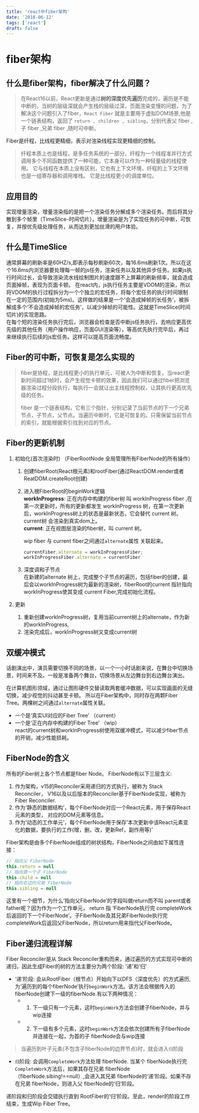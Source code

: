 ```yaml
---
title: 'react中fiber架构'
date: '2018-06-12'
tags: ['react']
draft: false
---
```


# fiber架构

## 什么是fiber架构，fiber解决了什么问题？
> 在React16以前，React更新是通过**树的深度优先遍历**完成的，遍历是不能中断的，当树的层级深就会产生栈的层级过深，页面渲染变慢的问题，为了解决这个问题引入了fiber，`React Fiber` 就是主要用于虚拟DOM场景,他是一个链表结构，返回了 `return , children , sibling`，分别代表父 fiber , 子 fiber ,兄弟 fiber ,随时可中断。

Fiber是纤程，比线程更精细，表示对渲染线程实现更精细的控制。
> 纤程本质上也是线程，是多任务系统的一部分，纤程为一个线程准并行方式调用多个不同函数提供了一种可能，它本身可以作为一种轻量级的线程使用。 它与线程在本质上没有区别，它也有上下文环境，纤程的上下文环境也是一组寄存器和调用堆栈。 它是比线程更小的调度单位。
>
## 应用目的
实现增量渲染，增量渲染指的是把一个渲染任务分解成多个渲染任务。而后将其分散到多个帧里（TimeSlice-时间切片）。增量渲染是为了实现任务的可中断，可恢复，并按优先级处理任务，从而达到更加丝滑的用户体验。  
## 什么是TimeSlice  
通常屏幕的刷新率是60HZ/s,即表示每秒刷新60次，每16.6ms刷新1次。所以在这个16.6ms内浏览器要处理每一帧的js任务，渲染任务以及其他异步任务。如果js执行时间过长，会导致渲染流水线绘制图片的速度跟不上屏幕的刷新频率，就会造成页面掉帧，表现为页面卡顿。
在react内，js执行任务主要是VDOM的渲染，所以将VDOM的执行过程拆分为一个个独立的宏任务，将每个宏任务的执行时间限制在一定的范围内(初始为5ms)。这样做的结果是一个'会造成掉帧的长任务‘，被拆解成多个‘不会造成掉帧的宏任务’，以减少掉帧的可能性。这就是TimeSlice(时间切片)的实现思路。   
在每个短的渲染任务执行完后，浏览器会检查是否中断js任务执行，去响应更高优先级的其他任务（用户操作响应，页面GUI渲染等），等高优先执行完毕后，再过来继续执行后续的js宏任务。这样可以提高页面流畅度。

## Fiber的可中断，可恢复是怎么实现的
> fiber是协程，是比线程更小的执行单元，可被人为中断和恢复。当react更新时间超过1帧时，会产生视觉卡顿的效果，因此我们可以通过fiber把浏览器渲染过程分段执行，每执行一会就让出主线程控制权，让其执行更高优先级的任务。
>
> fiber 是一个链表结构，它有三个指针，分别记录了当前节点的下一个兄弟节点，子节点，父节点。当遍历中断时，它是可恢复的。只需保留当前节点的索引，就能根据索引找到对应的节点。

## Fiber的更新机制
1. 初始化(首次渲染时) （FiberRootNode 全局管理所有FiberNode的所有操作）
   1. 创建fiberRoot(React根元素)和rootFiber(通过ReactDOM.render或者ReatDOM.createRoot创建)
   2. 进入根FiberRoot的beginWork逻辑  
      **workInProgress**: 正在内存中构建的fiber树 叫 workInProgress fiber ,在第一次更新时，所有的更新都发生 workInProgress 树，在第一次更新后，workInProgress树上的状态是最新状态，它会替代 current 树。current树 会渲染到真实dom上。  
      **current**: 正在视图层渲染的fiber树，叫 current 树。

      wip fiber 与 current fiber之间通过`alternate`属性 关联起来。
      ```javascript
      currentFiber.alternate = workInProgressFiber;
      workInProgressFiber.alternate = currentFiber
      ``` 
   3. 深度调和子节点  
      在新建的alternate 树上，完成整个子节点的遍历，包括fiber的创建，最后会以workInProgress树为最新的渲染树，fiberRoot的current 指针指向workInProgress使其变成 current Fiber,完成初始化流程。 
   
2. 更新
   1. 重新创建workInProgress树，复用当前current树上的alternate，作为新的workInProgress,
   2. 渲染完成后，workInProgress树又变成current树 
   
## 双缓冲模式
话剧演出中，演员需要切换不同的场景，以一个一小时话剧来说，在舞台中切换场景，时间来不及。一般是准备两个舞台，切换场景从左边舞台到右边舞台演出。

在计算机图形领域，通过让图形硬件交替读取两套缓冲数据，可以实现画面的无缝切换，减少视觉的抖动甚至卡顿。
所以在Fiber架构中，同时存在两颗Fiber Tree。两棵树之间通过`alternate`属性关联。
- 一个是‘真实UI对应的Fiber Tree’    （current）
- 一个是‘正在内存中构建的Fiber Tree’ （wip）  
react的current树和workInProgress树使用双缓冲模式，可以减少fiber节点的开销，减少性能损耗。

## FiberNode的含义
所有的Fiber树上各个节点都是fiber Node。
FiberNode有以下三层含义:
1. 作为架构，v15的Reconciler采用递归的方式执行，被称为 Stack Reconciler， V16以及以后版本的Reconciler基于FiberNode实现，被称为Fiber Reconciler.
2. 作为‘静态的数据结构’，每个FiberNode对应一个React元素，用于保存React元素的类型， 对应的DOM元素等信息。
3. 作为‘动态的工作单元’，每个FiberNode用于保存‘本次更新中该React元素变化的数据，要执行的工作(增，删，改，更新Ref，副作用等)’

Fiber架构是由多个FiberNode组成的树状结构，FiberNode之间由如下属性连接：
```javascript
// 指向父 FiberNode
this.return = null
// 指向第一个子 FiberNode
this.child = null
// 指向右边的兄弟 FiberNode
this.sibling = null
```
这里有一个细节，为什么‘指向父FiberNode’的字段叫做return而不叫 parent或者 father呢？因为作为一个工作单元， return 指 ‘FiberNode执行完 completeWork后返回的下一个FiberNode’。子FiberNode及其兄弟FiberNode执行完completeWork后返回父FiberNode，所以return用来指代父FiberNode。

## Fiber递归流程详解
Fiber Reconciler是从 Stack Reconciler重构而来，通过遍历的方式实现可中断的递归，因此生成Fiber的树的方法主要分为两个阶段: '递'和‘归’
- ‘递’阶段: 会从RootFiber（根节点）开始向下以DFS（深度优先）的方式遍历,为‘遍历到的每个fiberNode’执行`beginWork`方法。该方法会根据传入的fiberNode创建下一级的fiberNode.有以下两种情况：
  - 1. 下一级只有一个元素，这时`beginWork`方法会创建子fiberNode，并与wip连接
  - 2. 下一级有多个元素，这时`beginWork`方法会依次创建所有子fiberNode并连接在一起，为首的子 fiberNode会与wip连接
> 当遍历到叶子元素(不包含子fiberNode的边界节点)时，就会进入`归`阶段
- `归`阶段: 会调用`CompleteWork`方法处理 fiberNode. 当某个 fiberNode执行完 `CompleteWork`方法后，如果其存在兄弟 fiberNode（fiberNode.sibing!==null）,会进入其兄弟 fiberNode的‘递’阶段。如果不存在兄弟 fiberNode，则进入父 fiberNode的‘归’阶段。

递阶段和归阶段会交错执行直到 RootFiber的‘归’阶段。至此，render的阶段工作结束，生成Wip Fiber Tree。